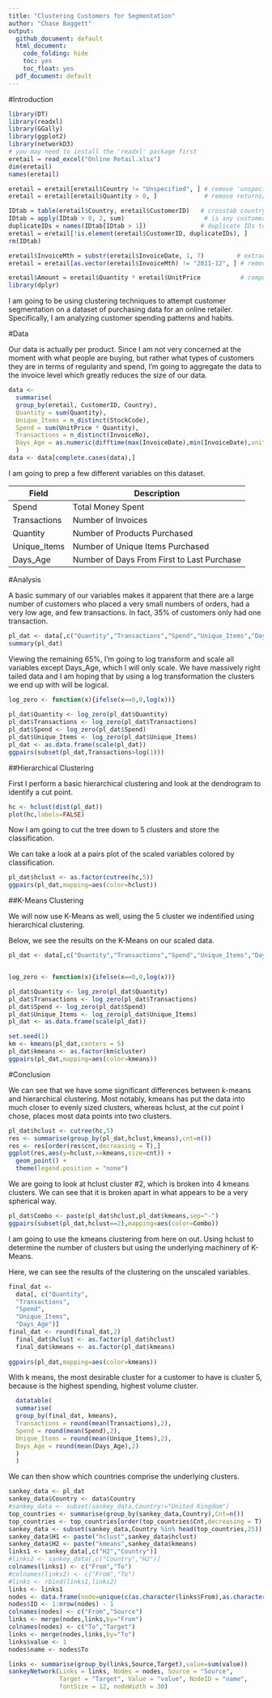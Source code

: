 ```yaml
---
title: "Clustering Customers for Segmentation"
author: "Chase Baggett"
output:
  github_document: default
  html_document:
    code_folding: hide
    toc: yes
    toc_float: yes
  pdf_document: default
---
```

#Introduction
```r
library(DT)
library(readxl)
library(GGally)
library(ggplot2)
library(networkD3)
# you may need to install the 'readxl' package first
eretail = read_excel("Online Retail.xlsx")
dim(eretail)
names(eretail)

eretail = eretail[eretail$Country != "Unspecified", ] # remove 'unspecified' country
eretail = eretail[eretail$Quantity > 0, ]             # remove returns/cancellations

IDtab = table(eretail$Country, eretail$CustomerID)   # crosstab country by customer ID
IDtab = apply(IDtab > 0, 2, sum)                      # is any customer ID duplicated across countries?
duplicateIDs = names(IDtab[IDtab > 1])               # duplicate IDs to clean up
eretail = eretail[!is.element(eretail$CustomerID, duplicateIDs), ]
rm(IDtab)

eretail$InvoiceMth = substr(eretail$InvoiceDate, 1, 7)         # extract month of invoice
eretail = eretail[as.vector(eretail$InvoiceMth) != "2011-12", ] # remove December 2011 as it only covers first week

eretail$Amount = eretail$Quantity * eretail$UnitPrice           # compute amount per invoice item
library(dplyr)
```
I am going to be using clustering techniques to attempt customer segmentation on a dataset of purchasing data for an online retailer. Specifically, I am analyzing customer spending patterns and habits. 

#Data

Our data is actually per product. Since I am not very concerned at the moment with what people are buying, but rather what types of customers they are in terms of regularity and spend, I'm going to aggregate the data to the invoice level which greatly reduces the size of our data. 

```r
data <-
  summarise(
  group_by(eretail, CustomerID, Country),
  Quantity = sum(Quantity),
  Unique_Items = n_distinct(StockCode),
  Spend = sum(UnitPrice * Quantity),
  Transactions = n_distinct(InvoiceNo),
  Days_Age = as.numeric(difftime(max(InvoiceDate),min(InvoiceDate),units="days"))
  )
data <- data[complete.cases(data),]
```

I am going to prep a few different variables on this dataset.

Field       | Description
------------|----------------------------------------
Spend       | Total Money Spent
Transactions| Number of Invoices
Quantity    | Number of Products Purchased
Unique_Items| Number of Unique Items Purchased
Days_Age    | Number of Days From First to Last Purchase

#Analysis

A basic summary of our variables makes it apparent that there are a large number of customers who placed a very small numbers of orders, had a very low age, and few transactions. In fact, 35% of customers only had one transaction. 


```r
pl_dat <- data[,c("Quantity","Transactions","Spend","Unique_Items","Days_Age")]
summary(pl_dat)
```

Viewing the remaining 65%, I'm going to log transform and scale all variables except Days_Age, which I will only scale. We have massively right tailed data and I am hoping that by using a log transformation the clusters we end up with will be logical. 

```r
log_zero <- function(x){ifelse(x==0,0,log(x))}
  
pl_dat$Quantity <- log_zero(pl_dat$Quantity)
pl_dat$Transactions <- log_zero(pl_dat$Transactions)
pl_dat$Spend <- log_zero(pl_dat$Spend)
pl_dat$Unique_Items <- log_zero(pl_dat$Unique_Items)
pl_dat <- as.data.frame(scale(pl_dat))
ggpairs(subset(pl_dat,Transactions>log(1)))
```

##Hierarchical Clustering

First I perform a basic hierarchical clustering and look at the dendrogram to identify a cut point. 

```r
hc <- hclust(dist(pl_dat))
plot(hc,labels=FALSE)
```

Now I am going to cut the tree down to 5 clusters and store the classification. 

We can take a look at a pairs plot of the scaled variables colored by classification.

```r
pl_dat$hclust <- as.factor(cutree(hc,5))
ggpairs(pl_dat,mapping=aes(color=hclust))
```


##K-Means Clustering

We will now use K-Means as well, using the 5 cluster we indentified using hierarchical clustering. 

Below, we see the results on the K-Means on our scaled data. 

```r
pl_dat <- data[,c("Quantity","Transactions","Spend","Unique_Items","Days_Age")]


log_zero <- function(x){ifelse(x==0,0,log(x))}

pl_dat$Quantity <- log_zero(pl_dat$Quantity)
pl_dat$Transactions <- log_zero(pl_dat$Transactions)
pl_dat$Spend <- log_zero(pl_dat$Spend)
pl_dat$Unique_Items <- log_zero(pl_dat$Unique_Items)
pl_dat <- as.data.frame(scale(pl_dat))

set.seed(1)
km <- kmeans(pl_dat,centers = 5)
pl_dat$kmeans <- as.factor(km$cluster)
ggpairs(pl_dat,mapping=aes(color=kmeans))
```

#Conclusion

We can see that we have some significant differences between k-means and hierarchical clustering. Most notably, kmeans has put the data into much closer to evenly sized clusters, whereas hclust, at the cut point I chose, places most data points into two clusters. 
```r
pl_dat$hclust <- cutree(hc,5)
res <- summarise(group_by(pl_dat,hclust,kmeans),cnt=n())
res <- res[order(res$cnt,decreasing = T),]
ggplot(res,aes(y=hclust,x=kmeans,size=cnt)) + 
  geom_point() + 
  theme(legend.position = "none")
```

We are going to look at hclust cluster #2, which is broken into 4 kmeans clusters. We can see that it is broken apart in what appears to be a very spherical way. 
```r
pl_dat$Combo <- paste(pl_dat$hclust,pl_dat$kmeans,sep="-")
ggpairs(subset(pl_dat,hclust==2),mapping=aes(color=Combo))
```

I am going to use the kmeans clustering from here on out. Using hclust to determine the number of clusters but using the underlying machinery of K-Means. 

Here, we can see the results of the clustering on the unscaled variables. 

```r
final_dat <-
  data[, c("Quantity",
  "Transactions",
  "Spend",
  "Unique_Items",
  "Days_Age")]
final_dat <- round(final_dat,2)
  final_dat$hclust <- as.factor(pl_dat$hclust)
  final_dat$kmeans <- as.factor(pl_dat$kmeans)
  
ggpairs(pl_dat,mapping=aes(color=kmeans))
```

With k means, the most desirable cluster for a customer to have is cluster 5, because is the highest spending, highest volume cluster. 

```r


  datatable(
  summarise(
  group_by(final_dat, kmeans),
  Transactions = round(mean(Transactions),2),
  Spend = round(mean(Spend),2),
  Unique_Items = round(mean(Unique_Items),2),
  Days_Age = round(mean(Days_Age),2)
  )
  )
```
We can then show which countries comprise the underlying clusters. 

```r
sankey_data <- pl_dat
sankey_data$Country <- data$Country
#sankey_data <- subset(sankey_data,Country!="United Kingdom")
top_countries <- summarise(group_by(sankey_data,Country),Cnt=n())
top_countries <- top_countries[order(top_countries$Cnt,decreasing = T),]$Country
sankey_data <- subset(sankey_data,Country %in% head(top_countries,25))
sankey_data$H1 <- paste("hclust",sankey_data$hclust)
sankey_data$H2 <- paste("kmeans",sankey_data$kmeans)
links1 <- sankey_data[,c("H2","Country")]
#links2 <- sankey_data[,c("Country","H2")]
colnames(links1) <- c("From","To")
#colnames(links2) <- c("From","To")
#links <- rbind(links1,links2)
links <- links1
nodes <- data.frame(node=unique(c(as.character(links$From),as.character(links$To))))
nodes$ID <- 1:nrow(nodes) - 1
colnames(nodes) <- c("From","Source")
links <- merge(nodes,links,by="From")
colnames(nodes) <- c("To","Target")
links <- merge(nodes,links,by="To")
links$value <- 1
nodes$name <- nodes$To

links <- summarise(group_by(links,Source,Target),value=sum(value))
sankeyNetwork(Links = links, Nodes = nodes, Source = "Source",
              Target = "Target", Value = "value", NodeID = "name",
              fontSize = 12, nodeWidth = 30)

```